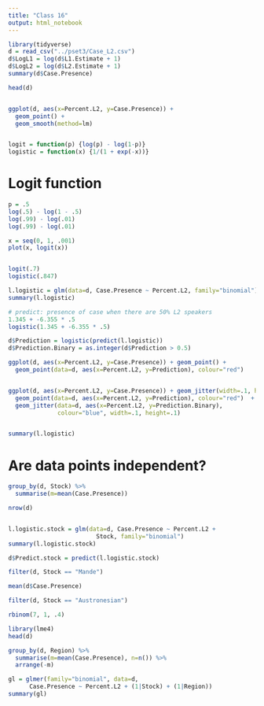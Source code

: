 ```yaml
---
title: "Class 16"
output: html_notebook
---
```


```r
library(tidyverse)
d = read_csv("../pset3/Case_L2.csv")
d$LogL1 = log(d$L1.Estimate + 1)
d$LogL2 = log(d$L2.Estimate + 1)
summary(d$Case.Presence)

head(d)


ggplot(d, aes(x=Percent.L2, y=Case.Presence)) +
  geom_point() + 
  geom_smooth(method=lm)


logit = function(p) {log(p) - log(1-p)}
logistic = function(x) {1/(1 + exp(-x))}
```
# Logit function

```r
p = .5
log(.5) - log(1 - .5)
log(.99) - log(.01)
log(.99) - log(.01)

x = seq(0, 1, .001)
plot(x, logit(x))


logit(.7)
logistic(.847)

l.logistic = glm(data=d, Case.Presence ~ Percent.L2, family="binomial")
summary(l.logistic)

# predict: presence of case when there are 50% L2 speakers
1.345 + -6.355 * .5
logistic(1.345 + -6.355 * .5)

d$Prediction = logistic(predict(l.logistic))
d$Prediction.Binary = as.integer(d$Prediction > 0.5)

ggplot(d, aes(x=Percent.L2, y=Case.Presence)) + geom_point() +
  geom_point(data=d, aes(x=Percent.L2, y=Prediction), colour="red") 


ggplot(d, aes(x=Percent.L2, y=Case.Presence)) + geom_jitter(width=.1, height=.1) +
  geom_point(data=d, aes(x=Percent.L2, y=Prediction), colour="red")  +
  geom_jitter(data=d, aes(x=Percent.L2, y=Prediction.Binary), 
              colour="blue", width=.1, height=.1)  


summary(l.logistic)

```

# Are data points independent?

```r
group_by(d, Stock) %>%
  summarise(m=mean(Case.Presence))

nrow(d)


l.logistic.stock = glm(data=d, Case.Presence ~ Percent.L2 +
                         Stock, family="binomial")
summary(l.logistic.stock)

d$Predict.stock = predict(l.logistic.stock)

filter(d, Stock == "Mande")

mean(d$Case.Presence)

filter(d, Stock == "Austronesian")

rbinom(7, 1, .4)

```


```r
library(lme4)
head(d)

group_by(d, Region) %>%
  summarise(m=mean(Case.Presence), n=n()) %>%
  arrange(-m)

gl = glmer(family="binomial", data=d,
      Case.Presence ~ Percent.L2 + (1|Stock) + (1|Region))
summary(gl)
```